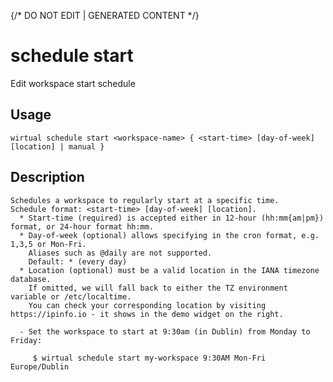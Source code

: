 {/* DO NOT EDIT | GENERATED CONTENT */}

# schedule start

Edit workspace start schedule

## Usage

```console
wirtual schedule start <workspace-name> { <start-time> [day-of-week] [location] | manual }
```

## Description

```console
Schedules a workspace to regularly start at a specific time.
Schedule format: <start-time> [day-of-week] [location].
  * Start-time (required) is accepted either in 12-hour (hh:mm{am|pm}) format, or 24-hour format hh:mm.
  * Day-of-week (optional) allows specifying in the cron format, e.g. 1,3,5 or Mon-Fri.
    Aliases such as @daily are not supported.
    Default: * (every day)
  * Location (optional) must be a valid location in the IANA timezone database.
    If omitted, we will fall back to either the TZ environment variable or /etc/localtime.
    You can check your corresponding location by visiting https://ipinfo.io - it shows in the demo widget on the right.

  - Set the workspace to start at 9:30am (in Dublin) from Monday to Friday:

     $ wirtual schedule start my-workspace 9:30AM Mon-Fri Europe/Dublin
```
